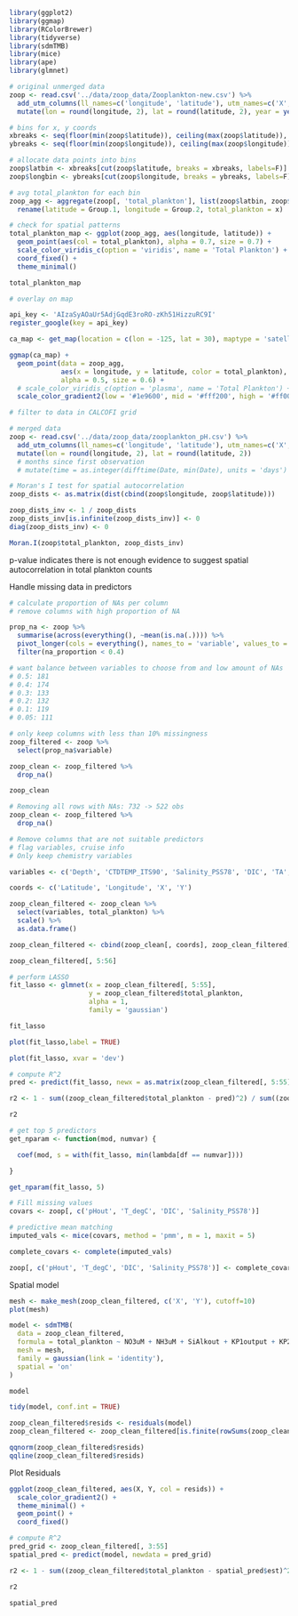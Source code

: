 ```r
library(ggplot2)
library(ggmap)
library(RColorBrewer)
library(tidyverse)
library(sdmTMB)
library(mice)
library(ape)
library(glmnet)
```


```r
# original unmerged data
zoop <- read.csv('../data/zoop_data/Zooplankton-new.csv') %>%
  add_utm_columns(ll_names=c('longitude', 'latitude'), utm_names=c('X', 'Y')) %>%
  mutate(lon = round(longitude, 2), lat = round(latitude, 2), year = year(time))
```

```r
# bins for x, y coords
xbreaks <- seq(floor(min(zoop$latitude)), ceiling(max(zoop$latitude)), by = 0.75)
ybreaks <- seq(floor(min(zoop$longitude)), ceiling(max(zoop$longitude)), by = 0.75)

# allocate data points into bins
zoop$latbin <- xbreaks[cut(zoop$latitude, breaks = xbreaks, labels=F)]
zoop$longbin <- ybreaks[cut(zoop$longitude, breaks = ybreaks, labels=F)]

# avg total_plankton for each bin
zoop_agg <- aggregate(zoop[, 'total_plankton'], list(zoop$latbin, zoop$longbin), mean) %>%
  rename(latitude = Group.1, longitude = Group.2, total_plankton = x)
```


```r
# check for spatial patterns
total_plankton_map <- ggplot(zoop_agg, aes(longitude, latitude)) + 
  geom_point(aes(col = total_plankton), alpha = 0.7, size = 0.7) + 
  scale_color_viridis_c(option = 'viridis', name = 'Total Plankton') +
  coord_fixed() + 
  theme_minimal()

total_plankton_map
```

```r
# overlay on map

api_key <- 'AIzaSyAOaUr5AdjGqdE3roRO-zKh51HizzuRC9I'
register_google(key = api_key)

ca_map <- get_map(location = c(lon = -125, lat = 30), maptype = 'satellite', zoom = 3)

ggmap(ca_map) + 
  geom_point(data = zoop_agg,
             aes(x = longitude, y = latitude, color = total_plankton),
             alpha = 0.5, size = 0.6) + 
  # scale_color_viridis_c(option = 'plasma', name = 'Total Plankton') +
  scale_color_gradient2(low = '#1e9600', mid = '#fff200', high = '#ff0000')
```

```r
# filter to data in CALCOFI grid

```


```r
# merged data
zoop <- read.csv('../data/zoop_data/zooplankton_pH.csv') %>%
  add_utm_columns(ll_names=c('longitude', 'latitude'), utm_names=c('X', 'Y')) %>%
  mutate(lon = round(longitude, 2), lat = round(latitude, 2))
  # months since first observation
  # mutate(time = as.integer(difftime(Date, min(Date), units = 'days') / 30))   
```

```r
# Moran's I test for spatial autocorrelation
zoop_dists <- as.matrix(dist(cbind(zoop$longitude, zoop$latitude)))

zoop_dists_inv <- 1 / zoop_dists
zoop_dists_inv[is.infinite(zoop_dists_inv)] <- 0
diag(zoop_dists_inv) <- 0

Moran.I(zoop$total_plankton, zoop_dists_inv)
```
p-value indicates there is not enough evidence to suggest spatial autocorrelation in total plankton counts



Handle missing data in predictors
```r
# calculate proportion of NAs per column
# remove columns with high proportion of NA

prop_na <- zoop %>%
  summarise(across(everything(), ~mean(is.na(.)))) %>%
  pivot_longer(cols = everything(), names_to = 'variable', values_to = 'na_proportion') %>%
  filter(na_proportion < 0.4)

# want balance between variables to choose from and low amount of NAs
# 0.5: 181
# 0.4: 174
# 0.3: 133
# 0.2: 132
# 0.1: 119
# 0.05: 111

# only keep columns with less than 10% missingness
zoop_filtered <- zoop %>%
  select(prop_na$variable)
```

```r
zoop_clean <- zoop_filtered %>%
  drop_na()
```

```r
zoop_clean
```




```r
# Removing all rows with NAs: 732 -> 522 obs
zoop_clean <- zoop_filtered %>%
  drop_na()

# Remove columns that are not suitable predictors
# flag variables, cruise info
# Only keep chemistry variables

variables <- c('Depth', 'CTDTEMP_ITS90', 'Salinity_PSS78', 'DIC', 'TA', 'T_degC', 'O2ml_L', 'STheta', 'O2Sat', 'Oxy__mol_Kg', 'PO4uM', 'SiO3uM', 'NO2uM', 'NO3uM', 'NH3uM', 'TCO2', 'pHout', 'pCO2out', 'fCO2out', 'HCO3out', 'CO3out', 'CO2out', 'BAlkout', 'OHout', 'PAlkout', 'SiAlkout', 'Hfreeout', 'RFout', 'OmegaCAout', 'OmegaARout', 'xCO2out', 'TEMPOUT', 'PRESOUT', 'PO4', 'SI', 'K0output', 'K1output', 'K2output', 'pK1output', 'pK2output', 'KWoutput', 'KBoutput', 'KFoutput', 'KSoutput', 'KP1output', 'KP2output', 'KP3output', 'KSioutput', 'TB', 'TF', 'TS')

coords <- c('Latitude', 'Longitude', 'X', 'Y')

zoop_clean_filtered <- zoop_clean %>%
  select(variables, total_plankton) %>%
  scale() %>%
  as.data.frame() 

zoop_clean_filtered <- cbind(zoop_clean[, coords], zoop_clean_filtered)
```

```r
zoop_clean_filtered[, 5:56]
```

```r
# perform LASSO
fit_lasso <- glmnet(x = zoop_clean_filtered[, 5:55],
                    y = zoop_clean_filtered$total_plankton,
                    alpha = 1,
                    family = 'gaussian')

fit_lasso
```

```r
plot(fit_lasso,label = TRUE)
```



```r
plot(fit_lasso, xvar = 'dev')
```


```r
# compute R^2
pred <- predict(fit_lasso, newx = as.matrix(zoop_clean_filtered[, 5:55]), s = 0.001)

r2 <- 1 - sum((zoop_clean_filtered$total_plankton - pred)^2) / sum((zoop_clean_filtered$total_plankton - mean(zoop_clean_filtered$total_plankton))^2)

r2
```



```r
# get top 5 predictors
get_nparam <- function(mod, numvar) {

  coef(mod, s = with(fit_lasso, min(lambda[df == numvar])))

}

get_nparam(fit_lasso, 5)
```


```r
# Fill missing values
covars <- zoop[, c('pHout', 'T_degC', 'DIC', 'Salinity_PSS78')]

# predictive mean matching
imputed_vals <- mice(covars, method = 'pmm', m = 1, maxit = 5)

complete_covars <- complete(imputed_vals)

zoop[, c('pHout', 'T_degC', 'DIC', 'Salinity_PSS78')] <- complete_covars
```







Spatial model
```r
mesh <- make_mesh(zoop_clean_filtered, c('X', 'Y'), cutoff=10)
plot(mesh)
```


```r
model <- sdmTMB(
  data = zoop_clean_filtered,
  formula = total_plankton ~ NO3uM + NH3uM + SiAlkout + KP1output + KP2output,
  mesh = mesh,
  family = gaussian(link = 'identity'),
  spatial = 'on'
)

model
```

```r
tidy(model, conf.int = TRUE)
```

```r
zoop_clean_filtered$resids <- residuals(model)
zoop_clean_filtered <- zoop_clean_filtered[is.finite(rowSums(zoop_clean_filtered)),]

qqnorm(zoop_clean_filtered$resids)
qqline(zoop_clean_filtered$resids)
```

Plot Residuals
```r
ggplot(zoop_clean_filtered, aes(X, Y, col = resids)) + 
  scale_color_gradient2() + 
  theme_minimal() + 
  geom_point() + 
  coord_fixed()
```

```r
# compute R^2
pred_grid <- zoop_clean_filtered[, 3:55]
spatial_pred <- predict(model, newdata = pred_grid)

r2 <- 1 - sum((zoop_clean_filtered$total_plankton - spatial_pred$est)^2) / sum((zoop_clean_filtered$total_plankton - mean(zoop_clean_filtered$total_plankton))^2)

r2
```


```r
spatial_pred
```














